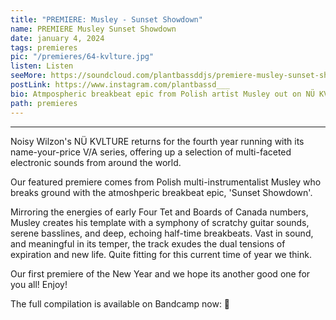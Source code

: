 ---
title: "PREMIERE: Musley - Sunset Showdown"
name: PREMIERE Musley Sunset Showdown
date: january 4, 2024
tags: premieres
pic: "/premieres/64-kvlture.jpg"
listen: Listen
seeMore: https://soundcloud.com/plantbassddjs/premiere-musley-sunset-showdown
postLink: https://www.instagram.com/plantbassd___
bio: Atmpospheric breakbeat epic from Polish artist Musley out on NÜ KVLTURE
path: premieres
---

<SoundCloud
  url="https://soundcloud.com/plantbassddjs/premiere-musley-sunset-showdown"
  name="Sunset Showdown"
/>

<hr />

Noisy Wilzon's NÜ KVLTURE returns for the fourth year running with its name-your-price V/A series, offering up a selection of multi-faceted electronic sounds from around the world.

Our featured premiere comes from Polish multi-instrumentalist Musley who breaks ground with the atmoshperic breakbeat epic, 'Sunset Showdown'.

Mirroring the energies of early Four Tet and Boards of Canada numbers, Musley creates his template with a symphony of scratchy guitar sounds, serene basslines, and deep, echoing half-time breakbeats. Vast in sound, and meaningful in its temper, the track exudes the dual tensions of expiration and new life. Quite fitting for this current time of year we think.

Our first premiere of the New Year and we hope its another good one for you all! Enjoy!

The full compilation is available on Bandcamp now: <HoverLink url="nukvlture.bandcamp.com/album/iv" external /> 🌱
